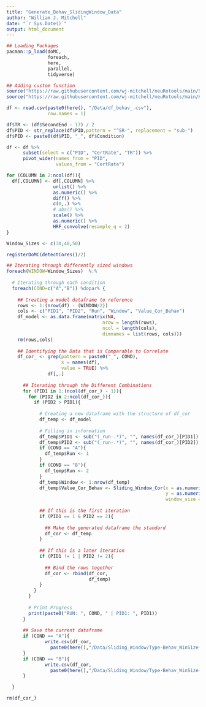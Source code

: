 ```yaml
---
title: "Generate_Behav_SlidingWindow_Data"
author: "William J. Mitchell"
date: "`r Sys.Date()`"
output: html_document
---
```


```r
## Loading Packages
pacman::p_load(doMC,
               foreach,
               here,  
               parallel,
               tidyverse)

## Adding custom function
source("https://raw.githubusercontent.com/wj-mitchell/neuRotools/main/Sliding_Window_Cor.R", local= T)
source("https://raw.githubusercontent.com/wj-mitchell/neuRotools/main/HRF_convolve.R", local= T)
```

```r
df <- read.csv(paste0(here(), "/Data/df_behav_.csv"),
               row.names = 1)
```

```r
df$TR <- (df$SecondEnd - 17) / 2
df$PID <- str_replace(df$PID,pattern = "^SR-", replacement = "sub-")
df$PID <- paste0(df$PID, "_", df$Condition)

```

```r
df <- df %>%
      subset(select = c("PID", "CertRate", "TR")) %>%
      pivot_wider(names_from = "PID",
                  values_from = "CertRate")
```

```r
for (COLUMN in 2:ncol(df)){
  df[,COLUMN] <- df[,COLUMN] %>%
                 unlist() %>%
                 as.numeric() %>%
                 diff() %>%
                 c(0,.) %>%
                 # abs() %>%
                 scale() %>%
                 as.numeric() %>%
                 HRF_convolve(resample_q = 2)
}
```

```r
Window_Sizes <- c(30,40,50)
```

```r
registerDoMC(detectCores()/2)
```

```r
## Iterating through differently sized windows
foreach(WINDOW=Window_Sizes)  %:% 
  
  # Iterating through each condition
  foreach(COND=c("A","B")) %dopar% {
  
    ## Creating a model dataframe to reference
    rows <- 1:(nrow(df) - (WINDOW/2))
    cols <- c("PID1", "PID2", "Run", "Window", "Value_Cor_Behav")
    df_model <- as.data.frame(matrix(NA,
                                   nrow = length(rows), 
                                   ncol = length(cols),
                                   dimnames = list(rows, cols)))
    rm(rows,cols)
  
    ## Identifying the Data that is Comparable to Correlate
    df_cor_ <- grep(pattern = paste0("_", COND),
                    x = names(df), 
                    value = TRUE) %>%
               df[,.]
      
      ## Iterating through the Different Combinations
      for (PID1 in 1:(ncol(df_cor_) - 1)){
        for (PID2 in 2:ncol(df_cor_)){
          if (PID2 > PID1){
            
            # Creating a new dataframe with the structure of df_cor
            df_temp <- df_model
            
            # Filling in information
            df_temp$PID1 <- sub("(_run-.*)", "", names(df_cor_)[PID1])
            df_temp$PID2 <- sub("(_run-.*)", "", names(df_cor_)[PID2])
            if (COND == "A"){
              df_temp$Run <- 1
            }
            if (COND == "B"){
              df_temp$Run <- 2
            }
            df_temp$Window <- 1:nrow(df_temp)
            df_temp$Value_Cor_Behav <- Sliding_Window_Cor(x = as.numeric(unlist(df_cor_[,PID1])),
                                                          y = as.numeric(unlist(df_cor_[,PID2])),
                                                          window_size = WINDOW)
            
            ## If this is the first iteration
            if (PID1 == 1 & PID2 == 2){
              
              ## Make the generated dataframe the standard
              df_cor <- df_temp
            }
            
            ## If this is a later iteration
            if (PID1 != 1 | PID2 != 2){
              
              ## Bind the rows together
              df_cor <- rbind(df_cor,
                              df_temp)
            }
          }
        }
        
        # Print Progress
        print(paste0("RUN: ", COND, " | PID1: ", PID1))
      }
      
      ## Save the current dataframe
      if (COND == "A"){
              write.csv(df_cor,
                paste0(here(),"/Data/Sliding_Window/Type-Behav_WinSize-", WINDOW,"_Run-1.csv"))
      }
      if (COND == "B"){
              write.csv(df_cor,
                paste0(here(),"/Data/Sliding_Window/Type-Behav_WinSize-", WINDOW,"_Run-2.csv"))
      }

  }

```

```r
rm(df_cor_)
```